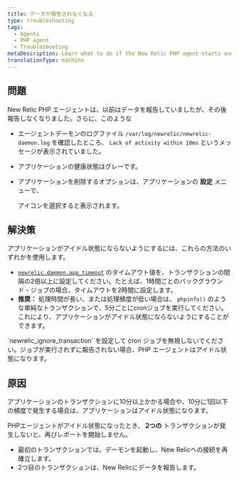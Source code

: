 ```yaml
---
title: データが報告されなくなる
type: troubleshooting
tags:
  - Agents
  - PHP agent
  - Troubleshooting
metaDescription: Learn what to do if the New Relic PHP agent starts and then stops reporting data.
translationType: machine
---
```


## 問題

New Relic PHP エージェントは、以前はデータを報告していましたが、その後報告しなくなりました。さらに、このような

* エージェントデーモンのログファイル `/var/log/newrelic/newrelic-daemon.log` を確認したところ、 `Lack of activity within 10ms` というメッセージが表示されていました。

* アプリケーションの健康状態はグレーです。

* アプリケーションを削除するオプションは、アプリケーションの **設定** メニューで、

  <Icon name="fe-settings"/>

  アイコンを選択すると表示されます。

## 解決策

アプリケーションがアイドル状態にならないようにするには、これらの方法のいずれかを使用します。

* [`newrelic.daemon.app_timeout`](/docs/agents/php-agent/configuration/php-agent-configuration#inivar-daemon-app_timeout) のタイムアウト値を、トランザクションの間隔の2倍以上に設定してください。たとえば、1時間ごとのバックグラウンド・ジョブの場合、タイムアウトを2時間に設定します。
* **推奨：** 処理時間が長い、または処理頻度が低い場合は、 `phpinfo()` のような単純なトランザクションで、5分ごとにcronジョブを実行してください。これにより、アプリケーションがアイドル状態にならないようにすることができます。

<Callout variant="important">
  `newrelic_ignore_transaction` を設定して cron ジョブを無視しないでください。ジョブが実行されずに報告されない場合、PHP エージェントはアイドル状態になります。
</Callout>

## 原因

アプリケーションのトランザクションに10分以上かかる場合や、10分に1回以下の頻度で発生する場合は、アプリケーションはアイドル状態になります。

PHPエージェントがアイドル状態になったとき、 **2つの** トランザクションが発生しないと、再びレポートを開始しません。

* 最初のトランザクションでは、デーモンを起動し、New Relicへの接続を再確立します。
* 2つ目のトランザクションは、New Relicにデータを報告します。
